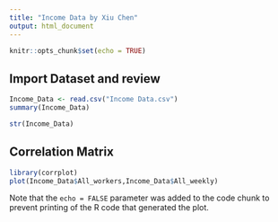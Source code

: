 ---
title: "Income Data by Xiu Chen"
output: html_document
---

```{r setup, include=FALSE}
knitr::opts_chunk$set(echo = TRUE)
```

## Import Dataset and review



```{r}
Income_Data <- read.csv("Income Data.csv")
summary(Income_Data)
```


```{r}
str(Income_Data)
```
## Correlation Matrix

```{r}
library(corrplot)
plot(Income_Data$All_workers,Income_Data$All_weekly)

```

Note that the `echo = FALSE` parameter was added to the code chunk to prevent printing of the R code that generated the plot.
